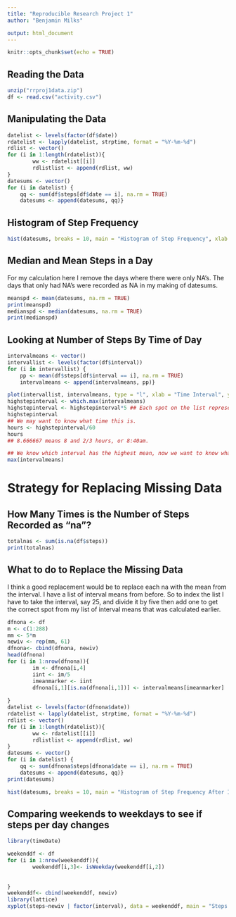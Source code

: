 ---
title: "Reproducible Research Project 1"
author: "Benjamin Milks"

output: html_document
---

```{r setup, include=FALSE}
knitr::opts_chunk$set(echo = TRUE)
```

##  Reading the Data

```{r}
unzip("rrproj1data.zip")
df <- read.csv("activity.csv")
```

## Manipulating the Data

```{r}
datelist <- levels(factor(df$date))
rdatelist <- lapply(datelist, strptime, format = "%Y-%m-%d")
rdlist <- vector()
for (i in 1:length(rdatelist)){
        ww <- rdatelist[[i]]
        rdlistlist <- append(rdlist, ww)
}
datesums <- vector()
for (i in datelist) { 
    qq <- sum(df$steps[df$date == i], na.rm = TRUE)
    datesums <- append(datesums, qq)}
```

## Histogram of Step Frequency 
 
```{r}
hist(datesums, breaks = 10, main = "Histogram of Step Frequency", xlab = "Steps")
```

## Median and Mean Steps in a Day

For my calculation here I remove the days where there were only NA's. The days that only had NA's were recorded as NA in my making of datesums.
```{r}
meanspd <- mean(datesums, na.rm = TRUE)
print(meanspd)
medianspd <- median(datesums, na.rm = TRUE)
print(medianspd)
```

## Looking at Number of Steps By Time of Day

```{r}
intervalmeans <- vector()
intervallist <- levels(factor(df$interval))
for (i in intervallist) { 
    pp <- mean(df$steps[df$interval == i], na.rm = TRUE)
    intervalmeans <- append(intervalmeans, pp)}

plot(intervallist, intervalmeans, type = "l", xlab = "Time Interval", ylab = "Mean Steps")
highstepinterval <- which.max(intervalmeans)
highstepinterval <- highstepinterval*5 ## Each spot on the list represents five minutes, so if we multiply the number we got by five, we know the number of minutes after midnight.
highstepinterval
## We may want to know what time this is.
hours <- highstepinterval/60
hours
## 8.666667 means 8 and 2/3 hours, or 8:40am.

## We know which interval has the highest mean, now we want to know what the maximum value is for mean steps during the 5 minutes.
max(intervalmeans)

```



# Strategy for Replacing Missing Data


## How Many Times is the Number of Steps Recorded as "na"?

```{r}
totalnas <- sum(is.na(df$steps))
print(totalnas)
```

## What to do to Replace the Missing Data

I think a good replacement would be to replace each na with the mean from the interval. I have a list of interval means from before. So to index the list I have to take the interval, say 25, and divide it by five then add one to get the correct spot from my list of interval means that was calculated earlier.
```{r}
dfnona <- df
m <- c(1:288)
mm <- 5*m
newiv <- rep(mm, 61)
dfnona<- cbind(dfnona, newiv)
head(dfnona)
for (i in 1:nrow(dfnona)){
        im <- dfnona[i,4]
        iint <- im/5
        imeanmarker <- iint 
        dfnona[i,1][is.na(dfnona[i,1])] <- intervalmeans[imeanmarker]
        
}
datelist <- levels(factor(dfnona$date))
rdatelist <- lapply(datelist, strptime, format = "%Y-%m-%d")
rdlist <- vector()
for (i in 1:length(rdatelist)){
        ww <- rdatelist[[i]]
        rdlistlist <- append(rdlist, ww)
}
datesums <- vector()
for (i in datelist) { 
    qq <- sum(dfnona$steps[dfnona$date == i], na.rm = TRUE)
    datesums <- append(datesums, qq)}
print(datesums)

hist(datesums, breaks = 10, main = "Histogram of Step Frequency After Impution", xlab = "Steps")

```


## Comparing weekends to weekdays to see if steps per day changes

```{r, echo=FALSE}
library(timeDate)
```


```{r}
weekenddf <- df
for (i in 1:nrow(weekenddf)){
        weekenddf[i,3]<- isWeekday(weekenddf[i,2])
        
        
}
weekenddf<- cbind(weekenddf, newiv)
library(lattice)
xyplot(steps~newiv | factor(interval), data = weekenddf, main = "Steps Per Interval Throughout the Day, Comparing Weekend(0) to Weekdays (1)", xlab = "Time Interval", ylab = "Number of Steps", alpha = 1/4 )
```